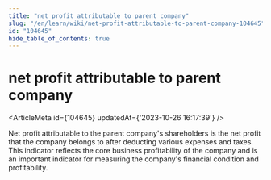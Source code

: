 ```yaml
---
title: "net profit attributable to parent company"
slug: "/en/learn/wiki/net-profit-attributable-to-parent-company-104645"
id: "104645"
hide_table_of_contents: true
---
```



# net profit attributable to parent company

<ArticleMeta id={104645} updatedAt={'2023-10-26 16:17:39'} />
<div className='border-solid border-b border-t-0 my-4 border-[var(--ifm-color-gray-300)]' />

Net profit attributable to the parent company's shareholders is the net profit that the company belongs to after deducting various expenses and taxes. This indicator reflects the core business profitability of the company and is an important indicator for measuring the company's financial condition and profitability.
